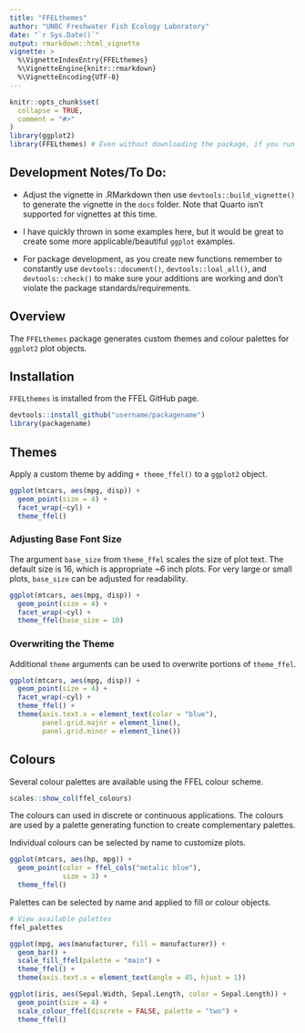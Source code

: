 ```yaml
---
title: "FFELthemes"
author: "UNBC Freshwater Fish Ecology Laboratory"
date: "`r Sys.Date()`"
output: rmarkdown::html_vignette
vignette: >
  %\VignetteIndexEntry{FFELthemes}
  %\VignetteEngine{knitr::rmarkdown}
  %\VignetteEncoding{UTF-8}
---
```


```r
knitr::opts_chunk$set(
  collapse = TRUE,
  comment = "#>"
)
library(ggplot2)
library(FFELthemes) # Even without downloading the package, if you run devtools::build_vignette(), R will temporarily install FFELthemes. To actually have access to the functions for the vignette building, you'll need to use the library() command. This is a bit more confusing once you are actually creating a vignette for CRAN.
```

## Development Notes/To Do:

-   Adjust the vignette in .RMarkdown then use `devtools::build_vignette()` to generate the vignette in the `docs` folder. Note that Quarto isn't supported for vignettes at this time.

-   I have quickly thrown in some examples here, but it would be great to create some more applicable/beautiful `ggplot` examples.

-   For package development, as you create new functions remember to constantly use `devtools::document()`, `devtools::loal_all()`, and `devtools::check()` to make sure your additions are working and don't violate the package standards/requirements.

## Overview

The `FFELthemes` package generates custom themes and colour palettes for `ggplot2` plot objects.

## Installation

`FFELthemes` is installed from the FFEL GitHub page.

```r
devtools::install_github("username/packagename")
library(packagename)
```

## Themes

Apply a custom theme by adding `+ theme_ffel()` to a `ggplot2` object.

```r
ggplot(mtcars, aes(mpg, disp)) +
  geom_point(size = 4) +
  facet_wrap(~cyl) +
  theme_ffel()
```

### Adjusting Base Font Size

The argument `base_size` from `theme_ffel` scales the size of plot text. The default size is 16, which is appropriate \~6 inch plots. For very large or small plots, `base_size` can be adjusted for readability.

```r
ggplot(mtcars, aes(mpg, disp)) +
  geom_point(size = 4) +
  facet_wrap(~cyl) +
  theme_ffel(base_size = 10)
```

### Overwriting the Theme

Additional `theme` arguments can be used to overwrite portions of `theme_ffel`.

```r
ggplot(mtcars, aes(mpg, disp)) +
  geom_point(size = 4) +
  facet_wrap(~cyl) +
  theme_ffel() +
  theme(axis.text.x = element_text(color = "blue"),
        panel.grid.major = element_line(),
        panel.grid.minor = element_line())
```

## Colours

Several colour palettes are available using the FFEL colour scheme.

```r
scales::show_col(ffel_colours)
```

The colours can used in discrete or continuous applications. The colours are used by a palette generating function to create complementary palettes.

Individual colours can be selected by name to customize plots.

```r
ggplot(mtcars, aes(hp, mpg)) +
  geom_point(color = ffel_cols("metalic blue"),
             size = 3) +
  theme_ffel()
```

Palettes can be selected by name and applied to fill or colour objects.

```r
# View available palettes
ffel_palettes

ggplot(mpg, aes(manufacturer, fill = manufacturer)) +
  geom_bar() +
  scale_fill_ffel(palette = "main") +
  theme_ffel() +
  theme(axis.text.x = element_text(angle = 45, hjust = 1))

ggplot(iris, aes(Sepal.Width, Sepal.Length, color = Sepal.Length)) +
  geom_point(size = 4) +
  scale_colour_ffel(discrete = FALSE, palette = "two") +
  theme_ffel()
```
